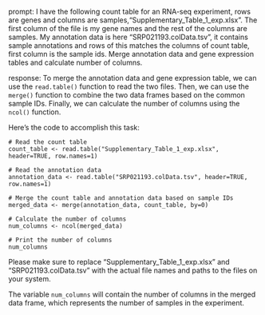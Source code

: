 prompt:
I have the following count table for an RNA-seq experiment, rows are genes and columns are samples,"Supplementary_Table_1_exp.xlsx". The first column of the file is my gene names and the rest of the columns are samples. My annotation data is here "SRP021193.colData.tsv", it contains sample annotations and rows of this matches the columns of count table, first column is the sample ids. Merge annotation data and gene expression tables and calculate number of columns.

response:
To merge the annotation data and gene expression table, we can use the `read.table()` function to read the two files. Then, we can use the `merge()` function to combine the two data frames based on the common sample IDs. Finally, we can calculate the number of columns using the `ncol()` function.

Here's the code to accomplish this task:

```
# Read the count table
count_table <- read.table("Supplementary_Table_1_exp.xlsx", header=TRUE, row.names=1)

# Read the annotation data
annotation_data <- read.table("SRP021193.colData.tsv", header=TRUE, row.names=1)

# Merge the count table and annotation data based on sample IDs
merged_data <- merge(annotation_data, count_table, by=0)

# Calculate the number of columns
num_columns <- ncol(merged_data)

# Print the number of columns
num_columns
```

Please make sure to replace "Supplementary_Table_1_exp.xlsx" and "SRP021193.colData.tsv" with the actual file names and paths to the files on your system.

The variable `num_columns` will contain the number of columns in the merged data frame, which represents the number of samples in the experiment.
